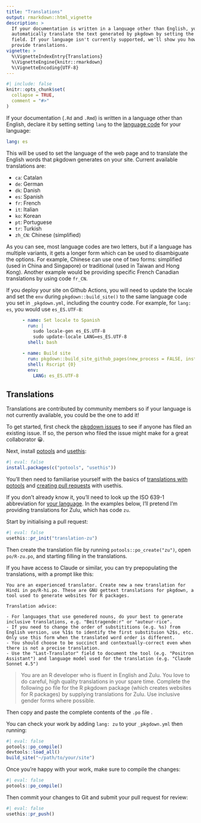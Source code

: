 ```yaml
---
title: "Translations"
output: rmarkdown::html_vignette
description: >
  If your documentation is written in a language other than English, you can
  automatically translate the text generated by pkgdown by setting the `lang`
  field. If your language isn't currently supported, we'll show you how you can
  provide translations.
vignette: >
  %\VignetteIndexEntry{Translations}
  %\VignetteEngine{knitr::rmarkdown}
  %\VignetteEncoding{UTF-8}
---
```


```r
#| include: false
knitr::opts_chunk$set(
  collapse = TRUE,
  comment = "#>"
)
```

If your documentation (`.Rd` and `.Rmd`) is written in a language other than English, declare it by setting setting `lang` to the [language code](https://en.wikipedia.org/wiki/List_of_ISO_639-1_codes) for your language:

``` yaml
lang: es
```

This will be used to set the language of the web page and to translate the English words that pkgdown generates on your site.
Current available translations are:

-   `ca`: Catalan
-   `de`: German
-   `dk`: Danish
-   `es`: Spanish
-   `fr`: French
-   `it`: Italian
-   `ko`: Korean
-   `pt`: Portuguese
-   `tr`: Turkish
-   `zh_CN`: Chinese (simplified)

As you can see, most language codes are two letters, but if a language has multiple variants, it gets a longer form which can be used to disambiguate the options. For example, Chinese can use one of two forms: simplified (used in China and Singapore) or traditional (used in Taiwan and Hong Kong). Another example would be providing specific French Canadian translations by using code `fr_CN`.

If you deploy your site on Github Actions, you will need to update the locale and set the `env` during `pkgdown::build_site()` to the same language code you set in `_pkgdown.yml`, including the country code. For example, for `lang: es`, you would use `es_ES.UTF-8`:

``` yaml
      - name: Set locale to Spanish
        run: |
          sudo locale-gen es_ES.UTF-8
          sudo update-locale LANG=es_ES.UTF-8
        shell: bash

      - name: Build site
        run: pkgdown::build_site_github_pages(new_process = FALSE, install = FALSE)
        shell: Rscript {0}
        env:
          LANG: es_ES.UTF-8
```
## Translations

Translations are contributed by community members so if your language is not currently available, you could be the one to add it!

To get started, first check the [pkgdown issues](https://github.com/r-lib/pkgdown/issues) to see if anyone has filed an existing issue. If so, the person who filed the issue might make for a great collaborator 😀.

Next, install [potools](https://michaelchirico.github.io/potools/) and [usethis](https://usethis.r-lib.org):

```r
#| eval: false
install.packages(c("potools", "usethis"))
```

You'll then need to familiarise yourself with the basics of [translations with potools](https://michaelchirico.github.io/potools/articles/translators.html) and [creating pull requests](https://usethis.r-lib.org/articles/pr-functions.html) with usethis.

If you don't already know it, you'll need to look up the ISO 639-1 abbreviation for [your language](https://en.wikipedia.org/wiki/List_of_ISO_639_language_codes). In the examples below, I'll pretend I'm providing translations for Zulu, which has code `zu`.

Start by initialising a pull request:

```r
#| eval: false
usethis::pr_init("translation-zu")
```

Then create the translation file by running `potools::po_create("zu")`, open `po/R-zu.po`, and starting filling in the translations.

If you have access to Claude or similar, you can try prepopulating the translations, with a prompt like this:

```
You are an experienced translator. Create new a new translation for Hindi in po/R-hi.po. These are GNU gettext translations for pkgdown, a tool used to generate websites for R packages.

Translation advice:

- For languages that use genedered nouns, do your best to generate inclusive translations, e.g. "Beitragende:r" or "auteur·rice".
- If you need to change the order of substititions (e.g. %s) from English version, use %1$s to identify the first substituion %2$s, etc. Only use this form when the translated word order is different.
- You should choose to be succinct and contextually-correct even when there is not a precise translation.
- Use the "Last-Translator" field to document the tool (e.g. "Positron Assistant") and language model used for the translation (e.g. "Claude Sonnet 4.5")
```

> You are an R developer who is fluent in English and Zulu. You love to do careful, high quality translations in your spare time. Complete the following po file for the R pkgdown package (which creates websites for R packages) by supplying translations for Zulu. Use inclusive gender forms where possible.

Then copy and paste the complete contents of the `.po` file .

You can check your work by adding `lang: zu` to your `_pkgdown.yml` then running:

```r
#| eval: false
potools::po_compile()
devtools::load_all()
build_site("~/path/to/your/site")
```

Once you're happy with your work, make sure to compile the changes:

```r
#| eval: false
potools::po_compile()
```

Then commit your changes to Git and submit your pull request for review:

```r
#| eval: false
usethis::pr_push()
```
